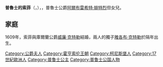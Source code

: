 {{Otheruse|普魯士的索菲}}
{{Expand language|1=en|time=2021-02-04T08:53:04+00:00}}
{{Unreferenced|time=2021-02-04T08:53:04+00:00}}
{{Infobox noble
| name        = 普魯士的索菲
| title       = 庫爾蘭公爵夫人
| image       = Sophia of Prussia, duchess of Courland.jpg
| birth_date  = {{birth_date|1582|3|31|df=yes}}
| birth_place = [[柯尼斯堡|柯尼斯堡]]
| death_date  = {{death date and age|1610|11|24|1582|3|31|df=yes}}
| death_place = [[庫爾迪加|庫爾迪加]]
| noble family= [[霍亨索倫王朝|霍亨索倫王朝]]
| father      = [[阿爾布雷希特·腓特烈|阿爾布雷希特·腓特烈]]
| mother      = [[克萊沃的瑪麗·埃萊奧諾雷|克萊沃的瑪麗·艾蕾諾爾]]
}}
'''普魯士的索菲'''（{{lang-de|Sophie von Preußen}}，{{bd|1582年|3月31日|1610年|11月24日}}），{{le|庫爾蘭公爵夫人|Duchess of Courland}}，普魯士公爵[[阿爾布雷希特·腓特烈|阿爾布雷希特·腓特烈]]但女兒。

== 家庭 ==
1609年，索菲與庫爾蘭公爵[[威廉·克特勒|威廉·克特勒]]結婚，兩人的獨子[[雅各布·克特勒|雅各布·克特勒]]於隔年出生。

{{DEFAULTSORT: Sophie}}
[[Category:公爵夫人|Category:公爵夫人]]
[[Category:霍亨索伦王朝|Category:霍亨索伦王朝]]
[[Category:柯尼斯堡人|Category:柯尼斯堡人]]
[[Category:17世紀歐洲人|Category:17世紀歐洲人]]
[[Category:普鲁士公主|Category:普鲁士公主]]
[[Category:普鲁士公国人物|Category:普鲁士公国人物]]
